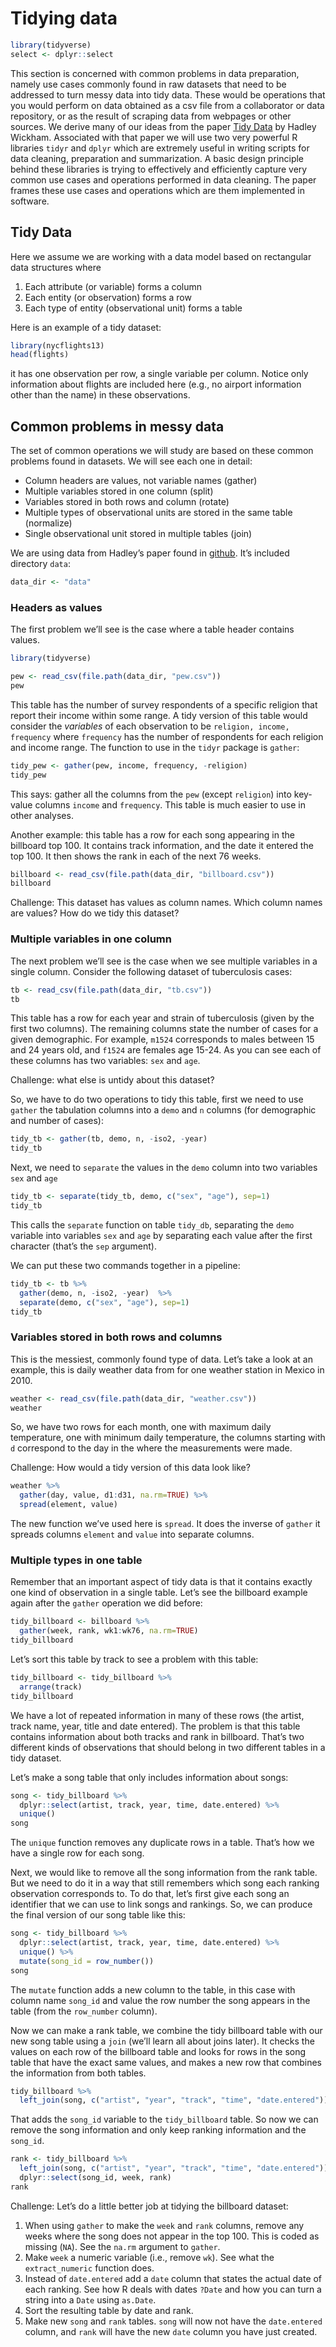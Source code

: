 # Tidying data

```r
library(tidyverse)
select <- dplyr::select
```

This section is concerned with common problems in data preparation, namely use cases commonly found in raw datasets that need to be addressed to turn messy data into tidy data. These would be operations that you would perform on data obtained as a csv file from a collaborator or data repository, or as the result of scraping data from webpages or other sources. We derive many of our ideas from the paper [Tidy Data](http://www.jstatsoft.org/v59/i10/paper) by Hadley Wickham. Associated with that paper we will use two very powerful R libraries `tidyr` and `dplyr` which are extremely useful in writing scripts for data cleaning, preparation and summarization. A basic design principle behind these libraries is trying to effectively and efficiently capture very common use cases and operations performed in data cleaning. The paper frames these use cases and operations which are them implemented in software.

## Tidy Data

Here we assume we are working with a data model based on rectangular data structures where

1. Each attribute (or variable) forms a column  
2. Each entity (or observation) forms a row  
3. Each type of entity (observational unit) forms a table  

Here is an example of a tidy dataset: 

```r
library(nycflights13)
head(flights)
```

it has one observation per row, a single variable per column. Notice only information about flights are included here (e.g., no airport information other than the name) in these observations.

## Common problems in messy data

The set of common operations we will study are based on these common problems found in datasets. We will see each one in detail:

- Column headers are values, not variable names (gather)  
- Multiple variables stored in one column (split)  
- Variables stored in both rows and column (rotate)  
- Multiple types of observational units are stored in the same table (normalize)  
- Single observational unit stored in multiple tables (join)  

We are using data from Hadley's paper found in [github](https://github.com/hadley/tidyr). It's included directory `data`:

```r
data_dir <- "data"
```


### Headers as values

The first problem we'll see is the case where a table header contains values. 

```r
library(tidyverse)

pew <- read_csv(file.path(data_dir, "pew.csv"))
pew
```

This table has the number of survey respondents of a specific religion that report their income within some range. A tidy version of this table would consider the *variables* of each observation to be `religion, income, frequency` where `frequency` has the number of respondents for each religion and income range. The function to use in the `tidyr` package is `gather`:

```r
tidy_pew <- gather(pew, income, frequency, -religion)
tidy_pew
```

This says: gather all the columns from the `pew` (except `religion`) into key-value columns `income` and `frequency`. This table is much easier to use in other analyses.

Another example: this table has a row for each song appearing in the billboard top 100. It contains track information, and the date it entered the top 100. It then shows the rank in each of the next 76 weeks.

```r
billboard <- read_csv(file.path(data_dir, "billboard.csv"))
billboard
```

Challenge:
This dataset has values as column names. Which column names are values? How do we tidy this dataset?

### Multiple variables in one column

The next problem we'll see is the case when we see multiple variables in a single column. Consider the following dataset of tuberculosis cases:

```r
tb <- read_csv(file.path(data_dir, "tb.csv"))
tb
```

This table has a row for each year and strain of tuberculosis (given by the first two columns). The remaining columns state the number of cases for a given demographic. For example, `m1524` corresponds to males between 15 and 24 years old, and `f1524` are females age 15-24. As you can see each of these columns has two variables: `sex` and `age`.

Challenge: what else is untidy about this dataset?

So, we have to do two operations to tidy this table, first we need to use `gather` the tabulation columns into a `demo` and `n` columns (for demographic and number of cases):

```r
tidy_tb <- gather(tb, demo, n, -iso2, -year)
tidy_tb
```

Next, we need to `separate` the values in the `demo` column into two variables `sex` and `age`

```r
tidy_tb <- separate(tidy_tb, demo, c("sex", "age"), sep=1)
tidy_tb
```

This calls the `separate` function on table `tidy_db`, separating the `demo` variable into variables `sex` and `age` by separating each value after the first character (that's the `sep` argument).

We can put these two commands together in a pipeline:

```r
tidy_tb <- tb %>% 
  gather(demo, n, -iso2, -year)  %>%
  separate(demo, c("sex", "age"), sep=1)
tidy_tb
```

### Variables stored in both rows and columns

This is the messiest, commonly found type of data. Let's take a look at an example, this is daily weather data from for one weather station in Mexico in 2010.

```r
weather <- read_csv(file.path(data_dir, "weather.csv"))
weather
```

So, we have two rows for each month, one with maximum daily temperature, one with minimum daily temperature, the columns starting with `d` correspond to the day in the where the measurements were made.

Challenge: How would a tidy version of this data look like?

```r
weather %>%
  gather(day, value, d1:d31, na.rm=TRUE) %>%
  spread(element, value)
```

The new function we've used here is `spread`. It does the inverse of `gather` it spreads columns `element` and `value` into separate columns.

### Multiple types in one table

Remember that an important aspect of tidy data is that it contains exactly one kind of observation in a single table. Let's see the billboard example again after the `gather` operation we did before:

```r
tidy_billboard <- billboard %>%
  gather(week, rank, wk1:wk76, na.rm=TRUE)
tidy_billboard
```

Let's sort this table by track to see a problem with this table:

```r
tidy_billboard <- tidy_billboard %>%
  arrange(track)
tidy_billboard
```

We have a lot of repeated information in many of these rows (the artist, track name, year, title and date entered). The problem is that this table contains information about both tracks and rank in billboard. That's two different kinds of observations that should belong in two different tables in a tidy dataset.

Let's make a song table that only includes information about songs:

```r
song <- tidy_billboard %>%
  dplyr::select(artist, track, year, time, date.entered) %>%
  unique()
song
```

The `unique` function removes any duplicate rows in a table. That's how we have a single row for each song. 

Next, we would like to remove all the song information from the rank table. But we need to do it in a way that still remembers which song each ranking observation corresponds to. To do that, let's first give each song an identifier that we can use to link songs and rankings. So, we can produce the final version of our song table like this:

```r
song <- tidy_billboard %>%
  dplyr::select(artist, track, year, time, date.entered) %>% 
  unique() %>%
  mutate(song_id = row_number())
song
```

The `mutate` function adds a new column to the table, in this case with column name `song_id` and value the row number the song appears in the table (from the `row_number` column).

Now we can make a rank table, we combine the tidy billboard table with our new song table using a `join` (we'll learn all about joins later). It checks the values on each row of the billboard table and looks for rows in the song table that have the exact same values, and makes a new row that combines the information from both tables. 

```r
tidy_billboard %>%
  left_join(song, c("artist", "year", "track", "time", "date.entered"))
```

That adds the `song_id` variable to the `tidy_billboard` table. So now we can remove the song information and only keep ranking information and the `song_id`.

```r
rank <- tidy_billboard %>%
  left_join(song, c("artist", "year", "track", "time", "date.entered")) %>%
  dplyr::select(song_id, week, rank)
rank
```

Challenge:
Let's do a little better job at tidying the billboard dataset:

1. When using `gather` to make the `week` and `rank` columns, remove any weeks where the song does not appear in the top 100. This is coded as missing (`NA`). See the `na.rm` argument to `gather`.  
2. Make `week` a numeric variable (i.e., remove `wk`). See what the `extract_numeric` function does.  
3. Instead of `date.entered` add a `date` column that states the actual date of each ranking. See how R deals with dates `?Date` and how you can turn a string into a `Date` using `as.Date`.  
4. Sort the resulting table by date and rank.
5. Make new `song` and `rank` tables. `song` will now not have the `date.entered` column, and `rank` will have the new `date` column you have just created.

